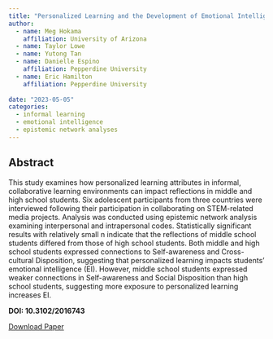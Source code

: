 ```yaml
---
title: "Personalized Learning and the Development of Emotional Intelligence in a Global, Collaborative, STEM-Learning Environment"
author: 
  - name: Meg Hokama
    affiliation: University of Arizona
  - name: Taylor Lowe
  - name: Yutong Tan
  - name: Danielle Espino
    affiliation: Pepperdine University
  - name: Eric Hamilton
    affiliation: Pepperdine University
  
date: "2023-05-05"
categories:
  - informal learning
  - emotional intelligence
  - epistemic network analyses
---
```


## Abstract

This study examines how personalized learning attributes in informal, collaborative learning environments can impact reflections in middle and high school students. Six adolescent participants from three countries were interviewed following their participation in collaborating on STEM-related media projects. Analysis was conducted using epistemic network analysis examining interpersonal and intrapersonal codes. Statistically significant results with relatively small n indicate that the reflections of middle school students differed from those of high school students. Both middle and high school students expressed connections to Self-awareness and Cross-cultural Disposition, suggesting that personalized learning impacts students’ emotional intelligence (EI). However, middle school students expressed weaker connections in Self-awareness and Social Disposition than high school students, suggesting more exposure to personalized learning increases EI.

**DOI: 10.3102/2016743**

<a href="https://www.aera.net/Publications/Online-Paper-Repository/AERA-Online-Paper-Repository-Viewer/ID/2016743" class="btn" role="button">Download Paper</a>
